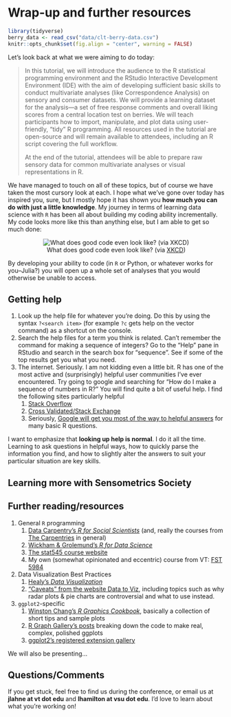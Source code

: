 # Wrap-up and further resources

```r
library(tidyverse)
berry_data <- read_csv("data/clt-berry-data.csv")
knitr::opts_chunk$set(fig.align = "center", warning = FALSE)
```

Let's look back at what we were aiming to do today:

> In this tutorial, we will introduce the audience to the R statistical programming environment and the RStudio Interactive Development Environment (IDE) with the aim of developing sufficient basic skills to conduct multivariate analyses (like Correspondence Analysis) on sensory and consumer datasets. We will provide a learning dataset for the analysis—a set of free response comments and overall liking scores from a central location test on berries. We will teach participants how to import, manipulate, and plot data using user-friendly, “tidy” R programming. All resources used in the tutorial are open-source and will remain available to attendees, including an R script covering the full workflow.
> 
> At the end of the tutorial, attendees will be able to prepare raw sensory data for common multivariate analyses or visual representations in R.

We have managed to touch on all of these topics, but of course we have taken the most cursory look at each.  I hope what we've gone over today has inspired you, sure, but I mostly hope it has shown you **how much you can do with just a little knowledge**.  My journey in terms of learning data science with `R` has been all about building my coding ability incrementally.  My code looks more like this than anything else, but I am able to get so much done:

<center>

![What does good code even look like? (via [XKCD](https://xkcd.com/844/))](img/xkcd_844_good_code.png)

</center>

By developing your ability to code (in `R` or Python, or whatever works for you--Julia?) you will open up a whole set of analyses that you would otherwise be unable to access.

## Getting help

1.  Look up the help file for whatever you're doing. Do this by using the syntax `?<search item>` (for example `?c` gets help on the vector command) as a shortcut on the console.
2.  Search the help files for a term you think is related. Can't remember the command for making a sequence of integers? Go to the "Help" pane in RStudio and search in the search box for "sequence". See if some of the top results get you what you need.
3.  The internet. Seriously. I am not kidding even a little bit. R has one of the most active and (surprisingly) helpful user communities I've ever encountered. Try going to google and searching for "How do I make a sequence of numbers in R?" You will find quite a bit of useful help. I find the following sites particularly helpful
    1.  [Stack Overflow](https://stackoverflow.com/questions/tagged/r)
    2.  [Cross Validated/Stack Exchange](https://stats.stackexchange.com/questions/tagged/r)
    3.  Seriously, [Google will get you most of the way to helpful answers](https://is.gd/80V5zF) for many basic R questions.

I want to emphasize that **looking up help is normal**. I do it all the time. Learning to ask questions in helpful ways, how to quickly parse the information you find, and how to slightly alter the answers to suit your particular situation are key skills.

## Learning more with Sensometrics Society


## Further reading/resources

1.  General `R` programming
    1.  [Data Carpentry's *R for Social Scientists*](https://datacarpentry.org/r-socialsci/) (and, really the courses from [The Carpentries](https://carpentries.org/) in general)
    2.  [Wickham & Grolemund's *R for Data Science*](https://r4ds.had.co.nz/)
    3.  [The stat545 course website](https://stat545.com/)
    4.  My own (somewhat opinionated and eccentric) course from VT: [FST 5984](https://jlahne.github.io/food-data-science-2022/)
2.  Data Visualization Best Practices
    1.  [Healy's *Data Visualization*](https://socviz.co/)
    2.  ["Caveats" from the website Data to Viz](https://www.data-to-viz.com/caveats.html), including topics such as why radar plots & pie charts are controversial and what to use instead.
3. `ggplot2`-specific
    1.  [Winston Chang's *R Graphics Cookbook*](https://r-graphics.org/), basically a collection of short tips and sample plots
    2. [R Graph Gallery's posts](https://r-graph-gallery.com/index.html) breaking down the code to make real, complex, polished ggplots
    3.  [ggplot2's registered extension gallery](https://exts.ggplot2.tidyverse.org/)

We will also be presenting...
  
## Questions/Comments

If you get stuck, feel free to find us during the conference, or email us at **jlahne at vt dot edu** and **lhamilton at vsu dot edu**.  I'd love to learn about what you're working on! 